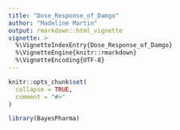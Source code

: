 ```yaml
---
title: "Dose_Response_of_Damgo"
author: "Madeline Martin"
output: rmarkdown::html_vignette
vignette: >
  %\VignetteIndexEntry{Dose_Response_of_Damgo}
  %\VignetteEngine{knitr::rmarkdown}
  %\VignetteEncoding{UTF-8}
---
```


```r
knitr::opts_chunk$set(
  collapse = TRUE,
  comment = "#>"
)
```

```r
library(BayesPharma)
```


